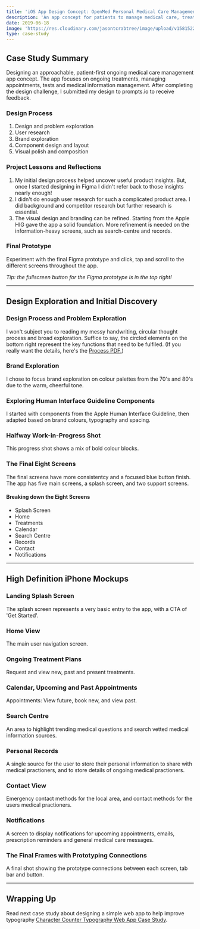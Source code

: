 ```yaml
---
title: 'iOS App Design Concept: OpenMed Personal Medical Care Management'
description: 'An app concept for patients to manage medical care, treatments, appointments and practitioners.'
date: 2019-06-18
image: 'https://res.cloudinary.com/jasontcrabtree/image/upload/v1581522542/Portfolio-2020/openmed-header-x2.png'
type: case-study
---
```



<ImgLarge
  imgSrc="https://res.cloudinary.com/jasontcrabtree/image/upload/v1581522542/Portfolio-2020/openmed-header-x4.png"
  imgAlt="OpenMed iOS App Concept Home, Calendar and Treatment Screen"
/>

## Case Study Summary

Designing an approachable, patient-first ongoing medical care management app concept. The app focuses on ongoing treatments, managing appointments, tests and medical information management. After completing the design challenge, I submitted my design to prompts.io to receive feedback.

<SplitContent
  left="true"
  leftTitle="Challenge"
  leftCaption="Starting with the design prompt of “How might we reduce in-person visits to the doctor?”, design a mobile experience. Following the design challenge constraints, I designed an iOS app based on currently available technologies."
  right="true"
  rightTitle="Outcome"
  rightCaption="This project was a great success. Highlights included getting more comfortable with the Apple Human Interface Guidelines, applying an end-end design process, and developing a unique visual language."
/>

### Design Process

1. Design and problem exploration
2. User research
3. Brand exploration
4. Component design and layout
5. Visual polish and composition

### Project Lessons and Reflections

1. My initial design process helped uncover useful product insights. But, once I started designing in Figma I didn't refer back to those insights nearly enough!
2. I didn't do enough user research for such a complicated product area. I did background and competitor research but further research is essential.
3. The visual design and branding can be refined. Starting from the Apple HIG gave the app a solid foundation. More refinement is needed on the information-heavy screens, such as search-centre and records.

### Final Prototype

Experiment with the final Figma prototype and click, tap and scroll to the different screens throughout the app.

_Tip: the fullscreen button for the Figma prototype is in the top right!_

<!-- <FigmaPrototypeEmbed figmaEmbedSrc="https://www.figma.com/embed?embed_host=share&url=https%3A%2F%2Fwww.figma.com%2Fproto%2F8GoUOmf7L5cnHmDtjsMash%2FDoctor-Visits-Design-Study-Prompts-Project-OpenMed%3Fnode-id%3D143%253A2486%26viewport%3D1016%252C415%252C0.20559966564178467%26scaling%3Dscale-down" figmaEmbedTitle="Figma OpenMed Component" /> -->

<hr />

## Design Exploration and Initial Discovery

### Design Process and Problem Exploration

<CustomLazyImage
  src="/assets/images/med-care-app/process.png"
  alt="The messy handwritten design process I started with, spanning 7-pages of design process templates."
/>

I won't subject you to reading my messy handwriting, circular thought process and broad exploration. Suffice to say, the circled elements on the bottom right represent the key functions that need to be fulfiled. (If you really want the details, here's the [Process PDF.](https://www.dropbox.com/s/munwa5gzpiqpmt5/Design_Process_Prompts.pdf?dl=0))

### Brand Exploration

<CustomLazyImage
  alt="Brand research focusing on 70-80's colour palettes, with earthy blues, oranges, yellows and greens."
  src="/assets/images/med-care-app/brand-research.png"
/>

I chose to focus brand exploration on colour palettes from the 70's and 80's due to the warm, cheerful tone.

### Exploring Human Interface Guideline Components

<CustomLazyImage
  alt="Massive background image of 16+ frames with the different base HIG components I
used, adapted and employed."
  src="/assets/images/med-care-app/apple-hig-components.png"
/>

I started with components from the Apple Human Interface Guideline, then adapted
based on brand colours, typography and spacing.

### Halfway Work-in-Progress Shot

<CustomLazyImage
  alt="A work in progress shot containing the seven final screens."
  src="/assets/images/med-care-app/wip-midway.png"
/>

This progress shot shows a mix of bold colour blocks.

### The Final Eight Screens

<CustomLazyImage
  alt="The final designed screens, highlighting the consistentcy from screen to screen."
  src="/assets/images/med-care-app/final-frames.png"
/>

The final screens have more consistentcy and a focused blue button finish. The app
has five main screens, a splash screen, and two support screens.

#### Breaking down the Eight Screens

- Splash Screen
- Home
- Treatments
- Calendar
- Search Centre
- Records
- Contact
- Notifications

<hr />

## High Definition iPhone Mockups

### Landing Splash Screen

<CustomLazyImage
  alt="Landing splash screen: Main call-to-action of Get Started."
  src="/assets/images/med-care-app/landing.png"
/>

The splash screen represents a very basic entry to the app, with a CTA of 'Get Started'.

### Home View

<CustomLazyImage
  alt="Home screen view; key elements show scheduled appointments, information centre
search-bar and prescription refil centre."
  src="/assets/images/med-care-app/home.png"
/>

The main user navigation screen.

### Ongoing Treatment Plans

<CustomLazyImage
  alt="Treatments view; key elements of search field and current and past prescriptions
and treatments."
  src="/assets/images/med-care-app/treatments.png"
/>

Request and view new, past and present treatments.

### Calendar, Upcoming and Past Appointments

<CustomLazyImage
  alt="Calendar view: Showing the month of June and a form to request new appointments,
plus past appointments"
  src="/assets/images/med-care-app/calendar.png"
/>

Appointments: View future, book new, and view past.

### Search Centre

<CustomLazyImage
  alt="Search Centre view: Highlighting trending questions, Search Bar and recent searches"
  src="/assets/images/med-care-app/search.png"
/>

An area to highlight trending medical questions and search vetted medical information
sources.

### Personal Records

<CustomLazyImage
  alt="Records view: Patient personal information, preferred medical practioners and different
practices of GP, Physiotherapist and Dentist as some examples"
  src="/assets/images/med-care-app/records.png"
/>

A single source for the user to store their personal information to share with medical
practioners, and to store details of ongoing medical practioners.

### Contact View

<CustomLazyImage
  alt="Contact Screen showing emergency contact details for local 111 services, and contact
info for registered medical practioners"
  src="/assets/images/med-care-app/contact.png"
/>

Emergency contact methods for the local area, and contact methods for the users medical
practioners.

### Notifications

<CustomLazyImage
  alt="Notification view highlighting recent messages, emails and calendar reminders,
with each notification alongside a related icon"
  src="/assets/images/med-care-app/notifications.png"
/>

A screen to display notifications for upcoming appointments, emails, prescription
reminders and general medical care messages.

### The Final Frames with Prototyping Connections

<CustomLazyImage
  alt="A final shot of all eight frames with the prototyping lines from Figma connecting
each image"
  src="/assets/images/med-care-app/final-frames-prototypes.png"
/>

A final shot showing the prototype connections between each screen, tab bar and button.

<hr />

## Wrapping Up

Read next case study about designing a simple web app to help improve typography [Character Counter Typography Web App Case Study](/work/character-counter).
